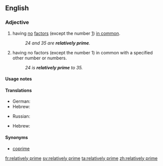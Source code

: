 ==English==
{{wikipedia}}

===Adjective===
{{en-adj|-}}

# {{context|mathematics|of two or more numbers|lang=en}} having [[no]] [[factor]]s (except the number [[1]]) [[in common]].
#: ''24 and 35 are '''relatively prime'''.''
# {{context|mathematics|of a number|lang=en}} having no factors (except the number 1) in common with a specified other number or numbers.
#: ''24 is '''relatively prime''' to 35.''

====Usage notes====
{{en-usage-equal}}

====Translations====
{{trans-top|(of two or more positive integers) having no factors in common}}
* German: {{t|de|relativ prim}}
* Hebrew: {{t|he|זרים|tr=zarím}}
{{trans-mid}}
* Russian: {{t|ru|взаи́мно просто́й}}
{{trans-bottom}}

{{trans-top|(of a positive integer) having no factor in common with...}}
* Hebrew: {{t+|he|זר|tr=zár}}
{{trans-mid}}
{{trans-bottom}}

====Synonyms====
* [[coprime]]

[[fr:relatively prime]]
[[sv:relatively prime]]
[[ta:relatively prime]]
[[zh:relatively prime]]